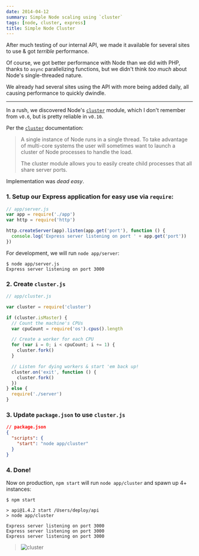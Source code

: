 ```yaml
---
date: 2014-04-12
summary: Simple Node scaling using `cluster`
tags: [node, cluster, express]
title: Simple Node Cluster
---
```


After much testing of our internal API, we made it available for several sites to use & got _terrible_ performance.

Of course, we got better performance with Node than we did with PHP, thanks to `async` parallelizing functions, but we didn't think _too much_ about Node's
single-threaded nature.

We already had several sites using the API with more being added daily, all causing performance to quickly dwindle.

---

In a rush, we discovered Node's [`cluster`][cluster] module, which I don't remember from `v0.6`, but is pretty reliable in `v0.10`.

Per the [`cluster`][cluster] documentation:

> A single instance of Node runs in a single thread. To take advantage of
> multi-core systems the user will sometimes want to launch a cluster of
> Node processes to handle the load.
>
> The cluster module allows you to easily create child processes that all
> share server ports.

Implementation was _dead easy_.

### 1. Setup our Express application for easy use via `require`:

```js
// app/server.js
var app = require('./app')
var http = require('http')

http.createServer(app).listen(app.get('port'), function () {
  console.log('Express server listening on port ' + app.get('port'))
})
```

For development, we will run `node app/server`:

```shell
$ node app/server.js
Express server listening on port 3000
```

### 2. Create `cluster.js`

```js
// app/cluster.js

var cluster = require('cluster')

if (cluster.isMaster) {
  // Count the machine's CPUs
  var cpuCount = require('os').cpus().length

  // Create a worker for each CPU
  for (var i = 0; i < cpuCount; i += 1) {
    cluster.fork()
  }

  // Listen for dying workers & start 'em back up!
  cluster.on('exit', function () {
    cluster.fork()
  })
} else {
  require('./server')
}
```

### 3. Update `package.json` to use `cluster.js`

```json
// package.json
{
  "scripts": {
    "start": "node app/cluster"
  }
}
```

### 4. Done!

Now on production, `npm start` will run `node app/cluster` and spawn up 4+ instances:

```shell
$ npm start

> api@1.4.2 start /Users/deploy/api
> node app/cluster

Express server listening on port 3000
Express server listening on port 3000
Express server listening on port 3000
```

> ![cluster](/images/node/cluster.png)

[cluster]: http://nodejs.org/api/cluster.html
